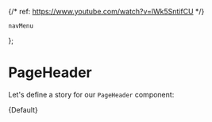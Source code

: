 {/* ref: https://www.youtube.com/watch?v=lWk5SntifCU */}


    navMenu
};

<Meta
    title="Chicken Treat/PageHeader"
    decorators={[withDesign]}
    component={PageHeader}
    args={defaultArgs}
/>


# PageHeader

Let's define a story for our `PageHeader` component:

<Canvas>
    <Story
        name="Default"
        args={defaultArgs}
        parameters={{
            design : {
                type : 'figma',
                url  : 'https://www.figma.com/file/1HThAFViVYomDz4ElEP1ep/Craveable%3A-Chicken-Treat-Website?node-id=927%3A24105'
            }
        }}
    >
        {Default}
    </Story>
</Canvas>

<ArgsTable of={PageHeader}/>
